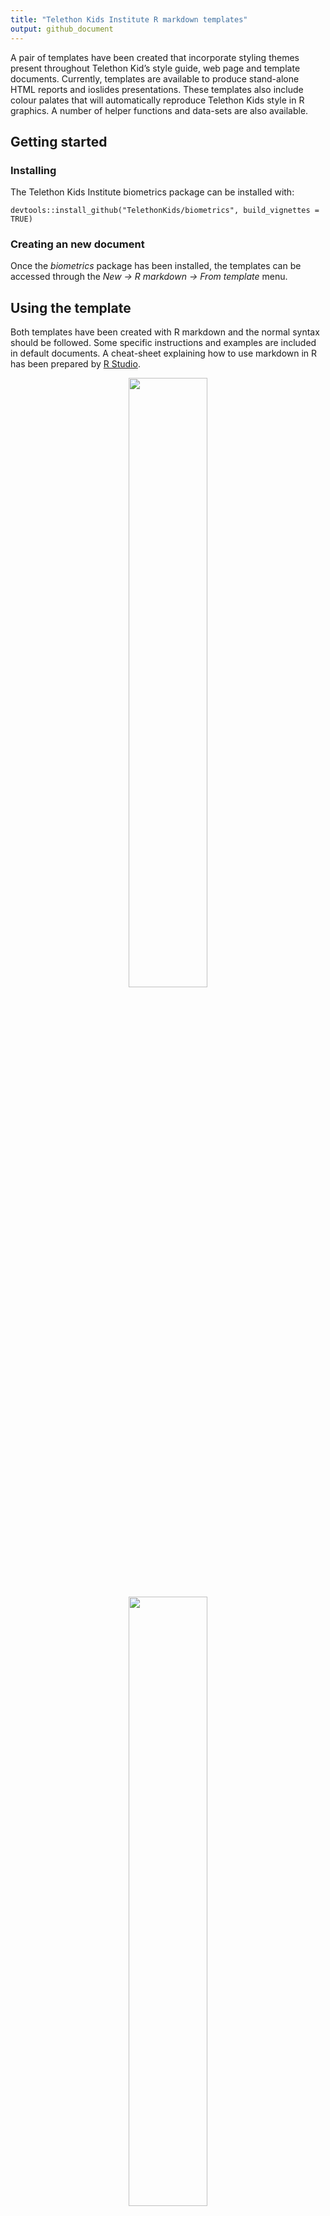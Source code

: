 ```yaml
---
title: "Telethon Kids Institute R markdown templates"
output: github_document
---
```


<!-- README.md is generated from README.Rmd. Please edit that file -->

A pair of templates have been created that incorporate styling themes present throughout Telethon Kid’s style guide, web page and template documents. Currently, templates are available to produce stand-alone HTML reports and ioslides presentations. These templates also include colour palates that will automatically reproduce Telethon Kids style in R graphics. A number of helper functions and data-sets are also available.

## Getting started

### Installing

The Telethon Kids Institute biometrics package can be installed with:

    devtools::install_github("TelethonKids/biometrics", build_vignettes = TRUE)

### Creating an new document

Once the *biometrics* package has been installed, the templates can be accessed through the *New -> R markdown -> From template* menu.

## Using the template

Both templates have been created with R markdown and the normal syntax should be followed. Some specific instructions and examples are included in default documents. A cheat-sheet explaining how to use markdown in R has been prepared by [R Studio](https://www.rstudio.com/resources/cheatsheets/).

<p align="center">
  <img src="man/figures/ioslides.png"  width="50%" height="50%">
  <img src="man/figures/report.png"  width="50%" height="50%">
</p>

## Authors

**Paul Stevenson** - *Initial development* - [pgstevenson](https://github.com/pgstevenson)

## License

This project is licensed under the GNU General Public License - see the [LICENSE](LICENSE) file for details.

## About Telethon Kids Institute

The Telethon Kids Institute is based within the Perth Children’s Hospital, and is one of the largest, and most successful medical research institutes in Australia, comprising a dedicated and diverse team of more than 700 staff and students.

We've created a bold blueprint that brings together community, researchers, practitioners, policy makers and funders, who share our vision to improve the health and wellbeing of children through excellence in research.

The Institute is headed by leading paediatrician and infectious diseases expert Professor Jonathan Carapetis AM, with Founding Director Professor Fiona Stanley AC now Patron. Telethon Kids is independent and not-for-profit.

<p align="center"><img src="man/figures/logo800.jpg"  width="40%" height="40%"></p>
